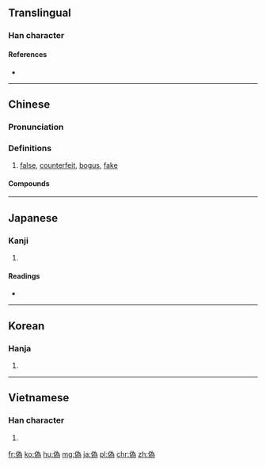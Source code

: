 {{also|伪|僞}}
==Translingual==

===Han character===
{{Han char|rn=9|rad=人|as=09|sn=11|four=2222<sub>7</sub>|canj=人戈大火 (OIKF)|ids=⿰[[亻]][[為]]}}

====References====
* {{Han ref|kx=0112.071|dkj=00927|hdz=10195.040|uh=507D|ud=20605|bh=B0B0|bd=45232}}

----

==Chinese==
{{zh-forms|s=伪|t2=僞|false}}

===Pronunciation===
{{zh-pron
|m=偽
|c=ngai6
|mn=gūi
|w=2hhue
|mc=y
|oc=y
|cat=a
}}

===Definitions===
# [[false]], [[counterfeit]], [[bogus]], [[fake]]
#: {{zh-usex|虛偽|sham; false; hypocritical; hypocrisy}}
#: {{zh-usex|偽造|to forge; to counterfeit}}
#: {{zh-usex|偽鈔|counterfeit banknote}}
#: {{zh-usex|偽政權|puppet government}}

====Compounds====
{{der5
| {{zh-l|偽鈔/伪钞}}
| {{zh-l|偽軍/伪军}}
| {{zh-l|偽君子/伪君子}}
| {{zh-l|偽劣/伪劣}}
| {{zh-l|偽麻黃鹼/伪麻黄碱}}
| {{zh-l|偽善/伪善}}
| {{zh-l|偽飾/伪饰}}
| {{zh-l|偽書/伪书}}
| {{zh-l|偽託/伪托}}
| {{zh-l|偽造/伪造}}
| {{zh-l|偽證/伪证}}
| {{zh-l|偽政府/伪政府}}
| {{zh-l|偽譔/伪撰}}
| {{zh-l|偽裝/伪装}}
| {{zh-l|偽足/伪足}}
| {{zh-l|偽作/伪作}}
| {{zh-l|虛偽/虚伪}}
}}

----

==Japanese==

===Kanji===
{{ja-kanji|grade=c|rs=人09}}

# {{defn|lang=ja|sort=人09}}

====Readings====
* {{ja-readings|goon=[[が]] (ga), [[ぎ]] (gi)|kanon=[[が]] (ga), [[ぎ]] (gi)|kanyoon=[[か]] (ka)|kun=[[いつわる]] (itsuwaru), [[にせ]] (nise), [[いつわり]] (itsuwari)}}

----

==Korean==

===Hanja===
{{ko-hanja|hangeul=위|mr=wi}}

# {{defn|lang=ko|sort=人09}}

----

==Vietnamese==

===Han character===
{{vi-hantu|[[nguỵ]]|rs=人09}}

# {{defn|lang=vi|sort=人09}}

[[fr:偽]]
[[ko:偽]]
[[hu:偽]]
[[mg:偽]]
[[ja:偽]]
[[pl:偽]]
[[chr:偽]]
[[zh:偽]]